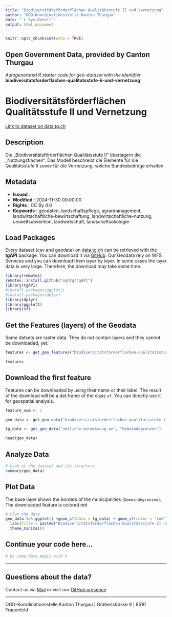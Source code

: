 ```yaml
---
title: "Biodiversitätsförderflächen Qualitätsstufe II und Vernetzung"
author: "OGD-Koordinationsstelle Kanton Thurgau"
date: "`r Sys.Date()`"
output: html_document
---
```


```r
knitr::opts_chunk$set(echo = TRUE)
```

## Open Government Data, provided by **Canton Thurgau**
*Autogenerated R starter code for geo-dataset with the identifier* **biodiversitatsforderflachen-qualitatsstufe-ii-und-vernetzung**


# **Biodiversitätsförderflächen Qualitätsstufe II und Vernetzung**

[Link to dataset on data.tg.ch](https://data.tg.ch/explore/dataset/biodiversitatsforderflachen-qualitatsstufe-ii-und-vernetzung/information/)

## Description

Die „Biodiversitätsförderflächen Qualitätsstufe II“ überlagern die „Nutzungsflächen“. Das Modell beschreibt die Elemente für die Qualitätsstufe II sowie für die Vernetzung, welche Bundesbeiträge erhalten.

## Metadata

- **Issued**                   : 
- **Modified**                 : 2024-11-30 00:00:00
- **Rights**                   : CC By 4.0
- **Keywords**                 : geodaten, landschaftspflege, agrarmanagement, landwirtschaftliche-bewirtschaftung, landwirtschaftliche-nutzung, umweltsubvention, landwirtschaft, landschaftsokologie

## Load Packages

Every dataset (csv and geodata) on [data.tg.ch](https://data.tg.ch/pages/start/) can be retrieved with the **tgAPI** package. You can download it via [GitHub](https://github.com/ogdtg/tgAPI). Our Geodata rely on WFS Services and you can download them layer by layer. In some cases the layer data is very large. Therefore, the download may take some time.

```r
library(remotes)
remotes::install.github("ogdtg/tgAPI")
library(tgAPI)
#install.packages(ggplot2)
#install.packages(dplyr)
library(dplyr)
library(ggplot2)
library(sf)

```


## Get the Features (layers) of the Geodata

Some datsets are raster data. They do not contain layers and they cannot be downloaded, yet.

```r
features <- get_geo_features("biodiversitatsforderflachen-qualitatsstufe-ii-und-vernetzung")

features
```


## Download the first feature

Features can be downloaded by using their name or their label. The result of the download will be a dat.frame of the class `sf`. You can directly use it for geospatial analysis.

```r

feature_num <- 1

geo_data <- get_geo_data("biodiversitatsforderflachen-qualitatsstufe-ii-und-vernetzung",features$name[feature_num])

tg_data <- get_geo_data("amtliche-vermessung-av", "Gemeindegrenzen")

head(geo_data)
```


## Analyze Data

```r

# Look at the dataset and its structure
summary(geo_data)

```


## Plot Data

The base layer shows the borders of the municipalities (`Gemeindegrenzen`). The downloaded feature is colored red

```r

# Plot the data
geo_data %>% ggplot() +geom_sf(data = tg_data) + geom_sf(color = "red") +
  labs(title = paste0("Biodiversitätsförderflächen Qualitätsstufe II und Vernetzung: ",features$title[feature_num])) +
  theme_minimal()

```


## Continue your code here...


```r
# Do some data magic with R
```

------------------------------------------------------------------------

## Questions about the data?

Contact us via [Mail](mailto:ogd@tg.ch) or visit our [GitHub presence](https://github.com/ogdtg)


------------------------------------------------------------------------

OGD-Koordinationsstelle Kanton Thurgau | Grabenstrasse 8 | 8510 Frauenfeld
